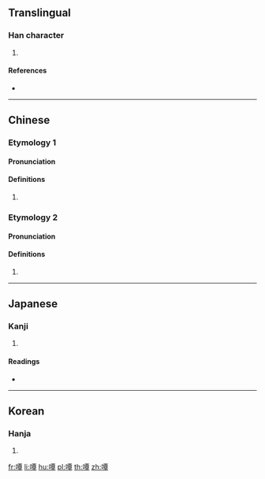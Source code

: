 ==Translingual==

===Han character===
{{Han char|rn=30|rad=口|as=12|sn=15|four=61046|canj=RMWJ|ids=⿰口覃}}

# {{defn|Han|sort=口12}}

====References====
* {{Han ref|kx=0208.010|dkj=04281|dj=0430.300|hdz=10682.080|uh=563E|ud=22078|bh=E545|bd=58693}}

----

==Chinese==
{{zh-forms}}

===Etymology 1===

====Pronunciation====
{{zh-pron
|m=dàn
|c=daam6,taam5
|h=pfs=
|md=
|mn=
|w=
|mc=y
|oc=y
|cat=n
}}

====Definitions====
{{zh-hanzi}}

# {{rfdef|lang=zh}}

===Etymology 2===

====Pronunciation====
{{zh-pron
|m=tán
|c=taam4
|cat=v
}}

====Definitions====
{{zh-hanzi}}

# {{rfdef|zh}}

----

==Japanese==

===Kanji===
{{ja-kanji|grade=|rs=口12}}

# {{defn|lang=ja|sort=口12}}

====Readings====
* {{ja-readings|on=[[たん]] (tan), [[どん]] (don)|kun=[[ふくむ]] (fukumu), [[むさぼる]] (musaboru)}}

----

==Korean==

===Hanja===
{{ko-hanja|hangeul=담|rv=dam|mr=tam}}

# {{defn|lang=ko|sort=口12}}

[[fr:嘾]]
[[li:嘾]]
[[hu:嘾]]
[[pl:嘾]]
[[th:嘾]]
[[zh:嘾]]